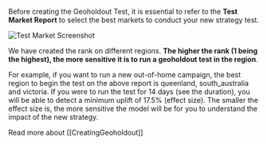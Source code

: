 Before creating the Geoholdout Test, it is essential to refer to the **Test Market Report** to select the best markets to conduct your new strategy test.

![Test Market Screenshot](https://childish-evening-2be.notion.site/image/https%3A%2F%2Fprod-files-secure.s3.us-west-2.amazonaws.com%2Fdb2a3bd2-4ab6-4791-9fcb-408445a57de8%2F5075e8c7-f6f5-45ff-ac61-ef95069d19e9%2FScreen_Shot_2023-10-31_at_2.29.47_pm.png?table=block&id=e2fffd87-48d6-47db-902c-bb91dc8a46ef&spaceId=db2a3bd2-4ab6-4791-9fcb-408445a57de8&width=1450&userId=&cache=v2)

We have created the rank on different regions. **The higher the rank (1 being the highest), the more sensitive it is to run a geoholdout test in the region**.

For example, if you want to run a new out-of-home campaign, the best region to begin the test on the above report is queenland, south_australia and victoria. If you were to run the test for 14 days (see the duration), you will be able to detect a minimum uplift of 17.5% (effect size). The smaller the effect size is, the more sensitive the model will be for you to understand the impact of the new strategy.

Read more about [[CreatingGeoholdout]]